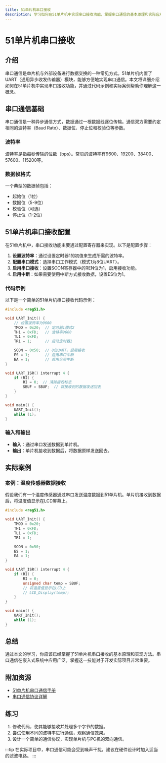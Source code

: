 ```yaml
---
title: 51单片机串口接收
description: 学习如何在51单片机中实现串口接收功能，掌握串口通信的基本原理和实际应用。
---
```


# 51单片机串口接收

## 介绍

串口通信是单片机与外部设备进行数据交换的一种常见方式。51单片机内置了UART（通用异步收发传输器）模块，能够方便地实现串口通信。本文将详细介绍如何在51单片机中实现串口接收功能，并通过代码示例和实际案例帮助你理解这一概念。

## 串口通信基础

串口通信是一种异步通信方式，数据通过一根数据线逐位传输。通信双方需要约定相同的波特率（Baud Rate）、数据位、停止位和校验位等参数。

### 波特率

波特率是指每秒传输的位数（bps）。常见的波特率有9600、19200、38400、57600、115200等。

### 数据帧格式

一个典型的数据帧包括：
- 起始位（1位）
- 数据位（5-9位）
- 校验位（可选）
- 停止位（1-2位）

## 51单片机串口接收配置

在51单片机中，串口接收功能主要通过配置寄存器来实现。以下是配置步骤：

1. **设置波特率**：通过设置定时器1的初值来生成所需的波特率。
2. **配置串口模式**：选择串口工作模式（模式1为8位UART）。
3. **启用串口接收**：设置SCON寄存器中的REN位为1，启用接收功能。
4. **启用中断**：如果需要使用中断方式接收数据，设置ES位为1。

### 代码示例

以下是一个简单的51单片机串口接收代码示例：

```c
#include <reg51.h>

void UART_Init() {
    // 设置波特率为9600
    TMOD = 0x20;  // 定时器1模式2
    TH1 = 0xFD;   // 波特率9600
    TL1 = 0xFD;
    TR1 = 1;      // 启动定时器1

    SCON = 0x50;  // 8位UART，启用接收
    ES = 1;       // 启用串口中断
    EA = 1;       // 启用全局中断
}

void UART_ISR() interrupt 4 {
    if (RI) {
        RI = 0;  // 清除接收标志
        SBUF = SBUF;  // 将接收到的数据发送回去
    }
}

void main() {
    UART_Init();
    while (1);
}
```

### 输入和输出

- **输入**：通过串口发送数据到单片机。
- **输出**：单片机接收到数据后，将数据原样发送回去。

## 实际案例

### 案例：温度传感器数据接收

假设我们有一个温度传感器通过串口发送温度数据到51单片机。单片机接收到数据后，将温度值显示在LCD屏幕上。

```c
#include <reg51.h>

void UART_Init() {
    TMOD = 0x20;
    TH1 = 0xFD;
    TL1 = 0xFD;
    TR1 = 1;

    SCON = 0x50;
    ES = 1;
    EA = 1;
}

void UART_ISR() interrupt 4 {
    if (RI) {
        RI = 0;
        unsigned char temp = SBUF;
        // 将温度值显示在LCD上
        // LCD_Display(temp);
    }
}

void main() {
    UART_Init();
    while (1);
}
```

## 总结

通过本文的学习，你应该已经掌握了51单片机串口接收的基本原理和实现方法。串口通信在嵌入式系统中应用广泛，掌握这一技能对于开发实际项目非常重要。

## 附加资源

- [51单片机串口通信手册](https://example.com)
- [串口通信协议详解](https://example.com)

## 练习

1. 修改代码，使其能够接收并处理多个字节的数据。
2. 尝试使用不同的波特率进行通信，观察通信效果。
3. 设计一个简单的通信协议，实现单片机与PC机的双向通信。

:::tip
在实际项目中，串口通信可能会受到噪声干扰，建议在硬件设计时加入适当的滤波电路。
:::